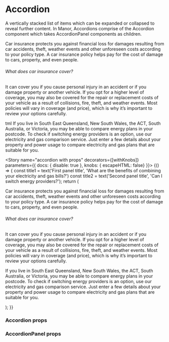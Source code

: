 
<Meta title="Components|Accordion" component={Accordion} />

# Accordion

A vertically stacked list of items which can be expanded or collapsed to reveal further content. In Manor, Accordions
comprise of the Accordion component which takes AccordionPanel components as children.

<Preview>
  <Story name="accordion" decorators={[withKnobs]}>
    <Accordion>
      <AccordionPanel title="What are the benefits of combining your electricity and gas bills?">
        <div>
          <p>
            Car insurance protects you against financial loss for damages resulting from car accidents, theft, weather
            events and other unforeseen costs according to your policy type. A car insurance policy helps pay for the cost
            of damage to cars, property, and even people.
          </p>
          <h6 className="manor-h6">What does car insurance cover?</h6>
          <p>
            It can cover you if you cause personal injury in an accident or if you damage property or another vehicle. If
             you opt for a higher level of coverage, you may also be covered for the repair or replacement costs of your
             vehicle as a result of collisions, fire, theft, and weather events. Most policies will vary in coverage (and
             price), which is why it’s important to review your options carefully.
           </p>
         </div>
      </AccordionPanel>
      <AccordionPanel title="Can I switch energy providers?">
        <div>
          <p>tml
            If you live in South East Queensland, New South Wales, the ACT, South Australia, or Victoria, you may be
            able to compare energy plans in your postcode. To check if switching energy providers is an option, use our
            electricity and gas comparison service. Just enter a few details about your property and power usage to
            compare electricity and gas plans that are suitable for you.
          </p>
        </div>
      </AccordionPanel>
    </Accordion>
  </Story>
</Preview>

<Story name="accordion with props" decorators={[withKnobs]} parameters={{ docs: { disable: true }, knobs: { escapeHTML: false}  }}>
  {() => {
    const title1 = text('First panel title', 'What are the benefits of combining your electricity and gas bills?')
    const title2 = text('Second panel title', 'Can I switch energy providers?');
    return (
      <Accordion>
        <AccordionPanel title={title1}>
          <div>
            <p>
              Car insurance protects you against financial loss for damages resulting from car accidents, theft, weather
              events and other unforeseen costs according to your policy type. A car insurance policy helps pay for the cost
              of damage to cars, property, and even people.
            </p>
            <h6 className="manor-h6">What does car insurance cover?</h6>
            <p>
              It can cover you if you cause personal injury in an accident or if you damage property or another vehicle. If
               you opt for a higher level of coverage, you may also be covered for the repair or replacement costs of your
               vehicle as a result of collisions, fire, theft, and weather events. Most policies will vary in coverage (and
               price), which is why it’s important to review your options carefully.
             </p>
           </div>
        </AccordionPanel>
        <AccordionPanel title={title2}>
           <div>
              <p>
                If you live in South East Queensland, New South Wales, the ACT, South Australia, or Victoria, you may be
                able to compare energy plans in your postcode. To check if switching energy providers is an option, use our
                electricity and gas comparison service. Just enter a few details about your property and power usage to
                compare electricity and gas plans that are suitable for you.
              </p>
            </div>
        </AccordionPanel>
      </Accordion>
    );
  }}
</Story>

### Accordion props
<Props of={Accordion} />

### AccordionPanel props
<Props of={AccordionPanel} />
